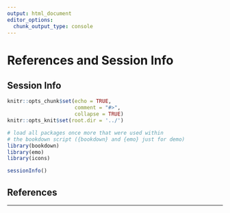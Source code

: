 ```yaml
---
output: html_document
editor_options:
  chunk_output_type: console
---
```

# References and Session Info {-}

## Session Info

```r
knitr::opts_chunk$set(echo = TRUE,
                      comment = "#>",
                      collapse = TRUE)
knitr::opts_knit$set(root.dir = '../')

# load all packages once more that were used within
# the bookdown script ({bookdown} and {emo} just for demo)
library(bookdown)
library(emo)
library(icons)
```

```r
sessionInfo()
```

## References

<div id="refs"></div>
---
